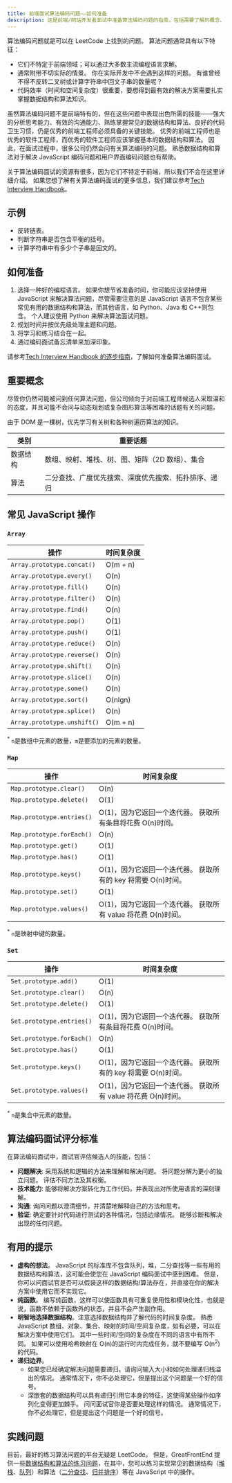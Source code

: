 ```yaml
---
title: 前端面试算法编码问题——如何准备
description: 这是前端/网站开发者面试中准备算法编码问题的指南，包括需要了解的概念、面试评分标准和重要的实践问题。
---
```


算法编码问题就是可以在 LeetCode 上找到的问题。 算法问题通常具有以下特征：

- 它们不特定于前端领域；可以通过大多数主流编程语言求解。
- 通常附带不切实际的情景。 你在实际开发中不会遇到这样的问题。 有谁曾经不得不反转二叉树或计算字符串中回文子串的数量呢？
- 代码效率（时间和空间复杂度）很重要，要想得到最有效的解决方案需要扎实掌握数据结构和算法知识。

虽然算法编码问题不是前端特有的，但在这些问题中表现出色所需的技能——强大的分析思考能力、有效的沟通能力、熟练掌握常见的数据结构和算法、良好的代码卫生习惯，仍是优秀的前端工程师必须具备的关键技能。 优秀的前端工程师也是优秀的软件工程师，而优秀的软件工程师应该掌握基本的数据结构和算法。 因此，在面试过程中，很多公司仍然会问有关算法编码的问题。 熟悉数据结构和算法对于解决 JavaScript 编码问题和用户界面编码问题也有帮助。

关于算法编码面试的资源有很多，因为它们不特定于前端，所以我们不会在这里详细介绍。 如果您想了解有关算法编码面试的更多信息，我们建议参考[Tech Interview Handbook](https://www.techinterviewhandbook.org)。

## 示例

- 反转链表。
- 判断字符串是否包含平衡的括号。
- 计算字符串中有多少个子串是回文的。

## 如何准备

1.  选择一种好的编程语言。 如果你想节省准备时间，你可能应该坚持使用 JavaScript 来解决算法问题，尽管需要注意的是 JavaScript 语言不包含某些常见有用的数据结构和算法，而其他语言，如 Python、Java 和 C++则包含。 个人建议使用 Python 来解决算法面试问题。
2.  规划时间并按优先级处理主题和问题。
3.  将学习和练习结合在一起。
4.  通过编码面试备忘清单来加深印象。

请参考[Tech Interview Handbook 的逐步指南](https://www.techinterviewhandbook.org/coding-interview-prep/)，了解如何准备算法编码面试。

## 重要概念

尽管你仍然可能被问到任何算法问题，但公司倾向于对前端工程师候选人采取温和的态度，并且可能不会问与动态规划或复杂图形算法等困难的话题有关的问题。

由于 DOM 是一棵树，优先学习有关树和各种树遍历算法的知识。

| 类别     | 重要话题                                             |
| -------- | ---------------------------------------------------- |
| 数据结构 | 数组、映射、堆栈、树、图、矩阵（2D 数组）、集合      |
| 算法     | 二分查找、广度优先搜索、深度优先搜索、拓扑排序、递归 |

## 常见 JavaScript 操作

### `Array`

| 操作                        | 时间复杂度 |
| --------------------------- | ---------- |
| `Array.prototype.concat()`  | O(m + n)   |
| `Array.prototype.every()`   | O(n)       |
| `Array.prototype.fill()`    | O(n)       |
| `Array.prototype.filter()`  | O(n)       |
| `Array.prototype.find()`    | O(n)       |
| `Array.prototype.pop()`     | O(1)       |
| `Array.prototype.push()`    | O(1)       |
| `Array.prototype.reduce()`  | O(n)       |
| `Array.prototype.reverse()` | O(n)       |
| `Array.prototype.shift()`   | O(n)       |
| `Array.prototype.slice()`   | O(n)       |
| `Array.prototype.some()`    | O(n)       |
| `Array.prototype.sort()`    | O(nlgn)    |
| `Array.prototype.splice()`  | O(n)       |
| `Array.prototype.unshift()` | O(m + n)   |

<sup>*</sup> `n`是数组中元素的数量，`m`是要添加的元素的数量。

### `Map`

| 操作 | 时间复杂度 |
| --- | --- |
| `Map.prototype.clear()` | O(n) |
| `Map.prototype.delete()` | O(1) |
| `Map.prototype.entries()` | O(1)，因为它返回一个迭代器。 获取所有条目将花费 O(n)时间。 |
| `Map.prototype.forEach()` | O(n) |
| `Map.prototype.get()` | O(1) |
| `Map.prototype.has()` | O(1) |
| `Map.prototype.keys()` | O(1)，因为它返回一个迭代器。 获取所有的 key 将需要 O(n)时间。 |
| `Map.prototype.set()` | O(1) |
| `Map.prototype.values()` | O(1)，因为它返回一个迭代器。 获取所有 value 将花费 O(n)时间。 |

<sup>*</sup> `n`是映射中键的数量。

### `Set`

| 操作 | 时间复杂度 |
| --- | --- |
| `Set.prototype.add()` | O(1) |
| `Set.prototype.clear()` | O(n) |
| `Set.prototype.delete()` | O(1) |
| `Set.prototype.entries()` | O(1)，因为它返回一个迭代器。 获取所有条目将花费 O(n)时间。 |
| `Set.prototype.forEach()` | O(n) |
| `Set.prototype.has()` | O(1) |
| `Set.prototype.keys()` | O(1)，因为它返回一个迭代器。 获取所有的 key 将需要 O(n)时间。 |
| `Set.prototype.values()` | O(1)，因为它返回一个迭代器。 获取所有 value 将花费 O(n)时间。 |

<sup>*</sup> `n`是集合中元素的数量。

## 算法编码面试评分标准

在算法编码面试中，面试官评估候选人的技能，包括：

- **问题解决**: 采用系统和逻辑的方法来理解和解决问题。 将问题分解为更小的独立问题。 评估不同方法及其权衡。
- **技术能力**: 能够将解决方案转化为工作代码，并表现出对所使用语言的深刻理解。
- **沟通**: 询问问题以澄清细节，并清楚地解释自己的方法和思考。
- **验证**: 确定要针对代码进行测试的各种情况，包括边缘情况。 能够诊断和解决出现的任何问题。

## 有用的提示

- **虚构的想法**。 JavaScript 的标准库不包含队列，堆，二分查找等一些有用的数据结构和算法，这可能会使您在 JavaScript 编码面试中感到困难。 但是，你可以问面试官是否可以假装这样的数据结构/算法存在，并直接在你的解决方案中使用它而不实现它。
- **纯函数**。 编写纯函数，这样可以使函数具有可重复使用性和模块化性，也就是说，函数不依赖于函数外的状态，并且不会产生副作用。
- **明智地选择数据结构**。注意选择数据结构并了解代码的时间复杂度。 熟悉 JavaScript 数组、对象、集合、映射的时间/空间复杂度，如有必要，可以在解决方案中使用它们。 其中一些时间/空间的复杂度在不同的语言中有所不同。 如果可以使用哈希映射在 O(n)的运行时内完成任务，就不要编写 O(n<sup>2</sup>)的代码。
- **递归边界**。
  - 如果您已经确定解决问题需要递归，请询问输入大小和如何处理递归栈溢出的情况。 通常情况下，你不必处理它，但是提出这个问题是一个好的信号。
  - 深嵌套的数据结构可以具有递归引用它本身的特征，这使得某些操作如序列化变得更加棘手。 问问面试官你是否要处理这样的情况。 通常情况下，你不必处理它，但是提出这个问题是一个好的信号。

## 实践问题

目前，最好的练习算法问题的平台无疑是 LeetCode。 但是，GreatFrontEnd 提供一些[数据结构和算法的练习问题](/questions/js/coding/data-structures-algorithms)，在其中，您可以练习实现常见的数据结构（[堆栈](/questions/javascript/stack)、[队列](/questions/javascript/queue)）和算法（[二分查找](/questions/javascript/binary-search)、[归并排序](/questions/javascript/merge-sort)）等在 JavaScript 中的操作。
